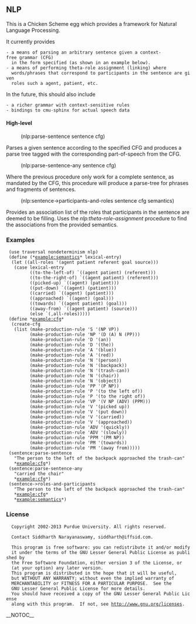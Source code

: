 == NLP ==

This is a Chicken Scheme egg which provides a framework for Natural
Language Processing.

It currently provides
 - a means of parsing an arbitrary sentence given a context-free grammar (CFG)
   in the form specified (as shown in an example below).
 - a means of performing theta-role assignment (linking) where
   words/phrases that correspond to participants in the sentence are given
   roles such a agent, patient, etc.

In the future, this should also include
 - a richer grammar with context-sensitive rules
 - bindings to cmu-sphinx for actual speech data

==== High-level ====

:(nlp:parse-sentence sentence cfg)

Parses a given sentence according to the specified CFG and produces a parse
tree tagged with the corresponding part-of-speech from the CFG.

:(nlp:parse-sentence-any sentence cfg)

Where the previous procedure only work for a complete sentence, as mandated by
the CFG, this procedure will produce a parse-tree for phrases and fragments of
sentences.

:(nlp:sentence->participants-and-roles sentence cfg semantics)

Provides an association list of the roles that participants in the sentence are
deemed to be filling. Uses the ''nlp:theta-role-assignment'' procedure to find the
associations from the provided semantics.

=== Examples ===

  (use traversal nondeterminism nlp)
  (define (*example:semantics* lexical-entry)
   (let ((all-roles '(agent patient referent goal source)))
    (case lexical-entry
          ((to-the-left-of) `((agent patient) (referent)))
          ((to-the-right-of) `((agent patient) (referent)))
          ((picked-up) `((agent) (patient)))
          ((put-down) `((agent) (patient)))
          ((carried) `((agent) (patient)))
          ((approached) `((agent) (goal)))
          ((towards) `((agent patient) (goal)))
          ((away-from) `((agent patient) (source)))
          (else `(,all-roles)))))
  (define *example:cfg*
   (create-cfg
    (list (make-production-rule 'S '(NP VP))
          (make-production-rule 'NP '(D (A) N (PP)))
          (make-production-rule 'D '(an))
          (make-production-rule 'D '(the))
          (make-production-rule 'A '(blue))
          (make-production-rule 'A '(red))
          (make-production-rule 'N '(person))
          (make-production-rule 'N '(backpack))
          (make-production-rule 'N '(trash-can))
          (make-production-rule 'N '(chair))
          (make-production-rule 'N '(object))
          (make-production-rule 'PP '(P NP))
          (make-production-rule 'P '(to the left of))
          (make-production-rule 'P '(to the right of))
          (make-production-rule 'VP '(V NP (ADV) (PPM)))
          (make-production-rule 'V '(picked up))
          (make-production-rule 'V '(put down))
          (make-production-rule 'V '(carried))
          (make-production-rule 'V '(approached))
          (make-production-rule 'ADV '(quickly))
          (make-production-rule 'ADV '(slowly))
          (make-production-rule 'PPM '(PM NP))
          (make-production-rule 'PM '(towards))
          (make-production-rule 'PM '(away from)))))
  (sentence:parse-sentence
    "The person to the left of the backpack approached the trash-can"
    *example:cfg*)
  (sentence:parse-sentence-any
    "carried the chair"
    *example:cfg*)
  (sentence->roles-and-participants
    "The person to the left of the backpack approached the trash-can"
    *example:cfg*
    *example:semantics*)

=== License ===

   Copyright 2002-2013 Purdue University. All rights reserved.

   Contact Siddharth Narayanaswamy, siddharth@iffsid.com.

   This program is free software: you can redistribute it and/or modify
   it under the terms of the GNU Lesser General Public License as published by
   the Free Software Foundation, either version 3 of the License, or
   (at your option) any later version.
   This program is distributed in the hope that it will be useful,
   but WITHOUT ANY WARRANTY; without even the implied warranty of
   MERCHANTABILITY or FITNESS FOR A PARTICULAR PURPOSE.  See the
   GNU Lesser General Public License for more details.
   You should have received a copy of the GNU Lesser General Public License
   along with this program.  If not, see http://www.gnu.org/licenses.
__NOTOC__
